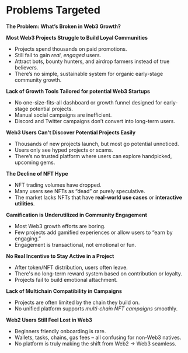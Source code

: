 
# Problems Targeted


**The Problem: What’s Broken in Web3 Growth?**

**Most Web3 Projects Struggle to Build Loyal Communities**

* Projects spend thousands on paid promotions.
* Still fail to gain _real_, _engaged_ users.
* Attract bots, bounty hunters, and airdrop farmers instead of true believers.
* There’s no simple, sustainable system for organic early-stage community growth.



**Lack of Growth Tools Tailored for potential Web3 Startups**

* No one-size-fits-all dashboard or growth funnel designed for early-stage potential projects.
* Manual social campaigns are inefficient.
* Discord and Twitter campaigns don’t convert into long-term users.



**Web3 Users Can't Discover Potential Projects Easily**

* Thousands of new projects launch, but most go potential unnoticed.
* Users only see hyped projects or scams.
* There’s no trusted platform where users can explore handpicked, upcoming gems.



**The Decline of NFT Hype**

* NFT trading volumes have dropped.
* Many users see NFTs as “dead” or purely speculative.
* The market lacks NFTs that have **real-world use cases** or **interactive utilities**.



**Gamification is Underutilized in Community Engagement**

* Most Web3 growth efforts are boring.
* Few projects add gamified experiences or allow users to “earn by engaging.”
* Engagement is transactional, not emotional or fun.



**No Real Incentive to Stay Active in a Project**

* After token/NFT distribution, users often leave.
* There's no long-term reward system based on contribution or loyalty.
* Projects fail to build emotional attachment.



**Lack of Multichain Compatibility in Campaigns**

* Projects are often limited by the chain they build on.
* No unified platform supports _multi-chain NFT campaigns_ smoothly.



**Web2 Users Still Feel Lost in Web3**

* Beginners friendly onboarding is rare.
* Wallets, tasks, chains, gas fees – all confusing for non-Web3 natives.
* No platform is truly making the shift from Web2 → Web3 seamless.

